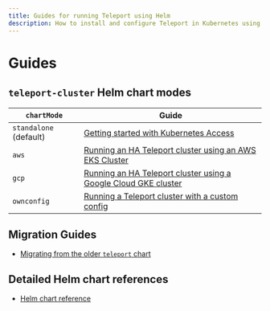 ```yaml
---
title: Guides for running Teleport using Helm
description: How to install and configure Teleport in Kubernetes using Helm
---
```


# Guides

## `teleport-cluster` Helm chart modes

| `chartMode` | Guide |
| - | - |
| `standalone` (default) | [Getting started with Kubernetes Access](../getting-started.mdx) |
| `aws` | [Running an HA Teleport cluster using an AWS EKS Cluster](./guides/aws.mdx) |
| `gcp` | [Running an HA Teleport cluster using a Google Cloud GKE cluster](./guides/gcp.mdx) |
| `ownconfig` | [Running a Teleport cluster with a custom config](./guides/ownconfig.mdx) |

## Migration Guides

- [Migrating from the older `teleport` chart](./guides/migration.mdx)

## Detailed Helm chart references

- [Helm chart reference](./reference.mdx)
